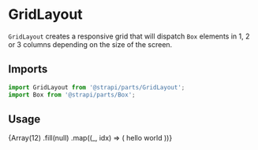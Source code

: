 <!--- GridLayout.stories.mdx --->


<Meta title="Design System/Components/GridLayout" component={GridLayout} />

# GridLayout

`GridLayout` creates a responsive grid that will dispatch `Box` elements in 1, 2 or 3 columns depending on the size of the screen.

## Imports

```js
import GridLayout from '@strapi/parts/GridLayout';
import Box from '@strapi/parts/Box';
```

## Usage

<Canvas>
  <Story name="base">
    <Box padding={8} background="neutral100">
      <GridLayout>
        {Array(12)
          .fill(null)
          .map((_, idx) => (
            <Box padding={4} hasRadius background="neutral0" key={`box-${idx}`} shadow="tableShadow">
              hello world
            </Box>
          ))}
      </GridLayout>
    </Box>
  </Story>
</Canvas>
